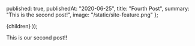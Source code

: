 
  published: true,
  publishedAt: "2020-06-25",
  title: "Fourth Post",
  summary: "This is the second post!",
  image: "/static/site-feature.png"
};

  <BlogPost path={router.pathname} meta={meta}>
    {children}
  </BlogPost>
));

This is our second post!!

